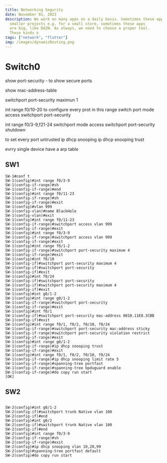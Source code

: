```yaml
---
title: Networking Segurity
date: November 01, 2023
description: We work on many apps on a daily basis. Sometimes these apps are
  smaller projects e.g. for a small store, sometimes these apps
  are big, like DAZN. As always, we need to choose a proper tool.
  These kinds o
tags: ["network", "flutter"]
img: /images/dynamicRouting.png
---
```


# Switch0

show port-security - to show secure ports

show mac-address-table

switchport port-security maximun 1

int range f0/10-20
to configure every prot in this range
switch port mode access
switchport port-security

int range f0/3-9,f21-24
switchport mode access
switchport port-security
shutdown

to set every port untrusted
ip dhcp snooping
ip dhcp snooping trust

evrry single device have a arp table

## SW1

```
SW-1#conf t
SW-1(config)#int range f0/3-9
SW-1(config-if-range)#sh
SW-1(config-if-range)#end
SW-1(config)#int range f0/11-23
SW-1(config-if-range)#sh
SW-1(config-if-range)#exit
SW-1(config)#vlan 999
SW-1(config-vlan)#name BlackHole
SW-1(config-vlan)#exit
SW-1(config)#int range f0/11-23
SW-1(config-if-range)#switchport access vlan 999
SW-1(config-if-range)#exit
SW-1(config)#int range f0/3-9
SW-1(config-if-range)#switchport access vlan 999
SW-1(config-if-range)#exit
SW-1(config)#int range f0/1-2
SW-1(config-if-range)#switchport port-security maximum 4
SW-1(config-if-range)#exit
SW-1(config)#int f0/10
SW-1(config-if)#switchport port-security maximum 4
SW-1(config-if)#switchport port-security
SW-1(config-if)#exit
SW-1(config)#int f0/24
SW-1(config-if)#switchport port-security
SW-1(config-if)#switchport port-security maximum 4
SW-1(config-if)#exit
SW-1(config)#int g0/1-2
SW-1(config)#int range g0/1-2
SW-1(config-if-range)#switchport port-security
SW-1(config-if-range)#exit
SW-1(config)#int f0/1
SW-1(config-if)#switchport port-security mac-address 0010.11E8.3CBB
SW-1(config-if)#exit
SW-1(config)#int range f0/1, f0/2, f0/10, f0/24
SW-1(config-if-range)#switchport port-security mac-address sticky
SW-1(config-if-range)#switchport port-security violation restrict
SW-1(config-if-range)#exit
SW-1(config)#int range g0/1-2
SW-1(config-if-range)#ip dhcp snooping trust
SW-1(config-if-range)#exit
SW-1(config)#int range f0/1, f0/2, f0/10, f0/24
SW-1(config-if-range)#ip dhcp snooping limit rate 5
SW-1(config-if-range)#spanning-tree portfast
SW-1(config-if-range)#spanning-tree bpduguard enable
SW-1(config-if-range)#do copy run start
[OK]
```

## SW2

```

SW-2(config)#int g0/1-2
SW-2(config-if)#switchport trunk Native vlan 100
SW-2(config-if)#end
SW-2(config)#int g0/2
SW-2(config-if)#switchport trunk Native vlan 100
SW-2(config-if)#end
SW-2(config)#int range f0/3-9
SW-2(config-if-range)#sh
SW-2(config-if-range)#exit
SW-2(config)#ip dhcp snooping vlan 10,20,99
SW-2(config)#spanning-tree portfast default
SW-2(config)#do copy run start
```
